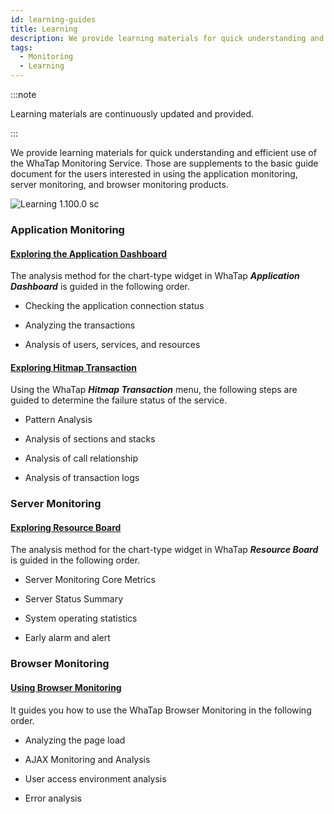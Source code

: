 ```yaml
---
id: learning-guides
title: Learning
description: We provide learning materials for quick understanding and efficient use of the WhaTap Monitoring Service.
tags:
  - Monitoring
  - Learning
---
```


:::note

Learning materials are continuously updated and provided.

:::

We provide learning materials for quick understanding and efficient use of the WhaTap Monitoring Service. Those are supplements to the basic guide document for the users interested in using the application monitoring, server monitoring, and browser monitoring products. 

![Learning 1.100.0 sc](/img/learning.png)

### Application Monitoring

#### [Exploring the Application Dashboard](../best-practice-guides/about-apm-dashboard)

The analysis method for the chart-type widget in WhaTap **_Application Dashboard_** is guided in the following order.

-   Checking the application connection status

-   Analyzing the transactions

-   Analysis of users, services, and resources

#### [Exploring Hitmap Transaction](../best-practice-guides/about-apm-hitmap-class)

Using the WhaTap **_Hitmap Transaction_** menu, the following steps are guided to determine the failure status of the service.

-   Pattern Analysis

-   Analysis of sections and stacks

-   Analysis of call relationship

-   Analysis of transaction logs

### Server Monitoring

#### [Exploring Resource Board](../best-practice-guides/about-server-dashboard)

The analysis method for the chart-type widget in WhaTap **_Resource Board_** is guided in the following order.

-   Server Monitoring Core Metrics

-   Server Status Summary

-   System operating statistics

-   Early alarm and alert

### Browser Monitoring

#### [Using Browser Monitoring](../best-practice-guides/using-browser-monitoring)

It guides you how to use the WhaTap Browser Monitoring in the following order.

-   Analyzing the page load

-   AJAX Monitoring and Analysis

-   User access environment analysis

-   Error analysis

